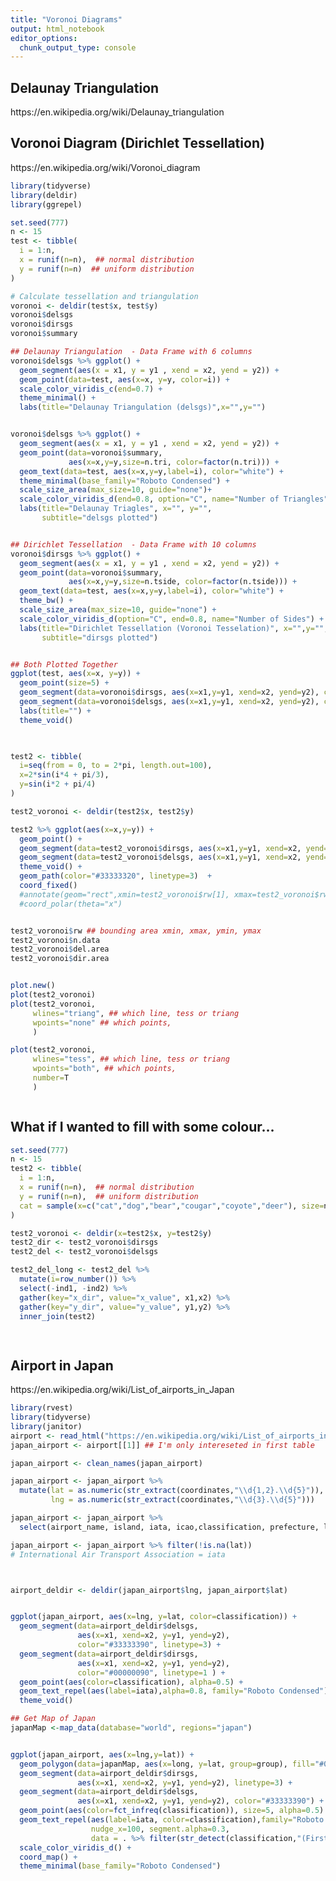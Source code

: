 ```yaml
---
title: "Voronoi Diagrams"
output: html_notebook
editor_options: 
  chunk_output_type: console
---
```



## Delaunay Triangulation 
https://en.wikipedia.org/wiki/Delaunay_triangulation


## Voronoi Diagram (Dirichlet Tessellation)
https://en.wikipedia.org/wiki/Voronoi_diagram

```r

library(tidyverse)
library(deldir)
library(ggrepel)

set.seed(777)
n <- 15
test <- tibble(
  i = 1:n,
  x = runif(n=n),  ## normal distribution
  y = runif(n=n)  ## uniform distribution
) 

# Calculate tessellation and triangulation
voronoi <- deldir(test$x, test$y)
voronoi$delsgs
voronoi$dirsgs
voronoi$summary

## Delaunay Triangulation  - Data Frame with 6 columns
voronoi$delsgs %>% ggplot() +
  geom_segment(aes(x = x1, y = y1 , xend = x2, yend = y2)) +
  geom_point(data=test, aes(x=x, y=y, color=i)) +
  scale_color_viridis_c(end=0.7) +
  theme_minimal() +
  labs(title="Delaunay Triangulation (delsgs)",x="",y="")


voronoi$delsgs %>% ggplot() +
  geom_segment(aes(x = x1, y = y1 , xend = x2, yend = y2)) +
  geom_point(data=voronoi$summary, 
             aes(x=x,y=y,size=n.tri, color=factor(n.tri))) +
  geom_text(data=test, aes(x=x,y=y,label=i), color="white") +
  theme_minimal(base_family="Roboto Condensed") +
  scale_size_area(max_size=10, guide="none")+
  scale_color_viridis_d(end=0.8, option="C", name="Number of Triangles") +
  labs(title="Delaunay Triagles", x="", y="", 
       subtitle="delsgs plotted")


## Dirichlet Tessellation  - Data Frame with 10 columns
voronoi$dirsgs %>% ggplot() +
  geom_segment(aes(x = x1, y = y1 , xend = x2, yend = y2)) +
  geom_point(data=voronoi$summary, 
             aes(x=x,y=y,size=n.tside, color=factor(n.tside))) +
  geom_text(data=test, aes(x=x,y=y,label=i), color="white") +
  theme_bw() +
  scale_size_area(max_size=10, guide="none") +
  scale_color_viridis_d(option="C", end=0.8, name="Number of Sides") +
  labs(title="Dirichlet Tessellation (Voronoi Tesselation)", x="",y="",
       subtitle="dirsgs plotted")


## Both Plotted Together
ggplot(test, aes(x=x, y=y)) +
  geom_point(size=5) +
  geom_segment(data=voronoi$dirsgs, aes(x=x1,y=y1, xend=x2, yend=y2), color="aquamarine4") +
  geom_segment(data=voronoi$delsgs, aes(x=x1,y=y1, xend=x2, yend=y2), color="chocolate2") +
  labs(title="") +
  theme_void()
  


test2 <- tibble(
  i=seq(from = 0, to = 2*pi, length.out=100),
  x=2*sin(i*4 + pi/3),
  y=sin(i*2 + pi/4)
)

test2_voronoi <- deldir(test2$x, test2$y)

test2 %>% ggplot(aes(x=x,y=y)) + 
  geom_point() +
  geom_segment(data=test2_voronoi$dirsgs, aes(x=x1,y=y1, xend=x2, yend=y2), color="chocolate3", alpha=0.3) +
  geom_segment(data=test2_voronoi$delsgs, aes(x=x1,y=y1, xend=x2, yend=y2), color="chocolate2", alpha=0.4) +
  theme_void() +
  geom_path(color="#33333320", linetype=3)  +
  coord_fixed() 
  #annotate(geom="rect",xmin=test2_voronoi$rw[1], xmax=test2_voronoi$rw[2],ymin = test2_voronoi$rw[3], ymax=test2_voronoi$rw[4], fill=NA, color="aquamarine4") +
  #coord_polar(theta="x")


test2_voronoi$rw ## bounding area xmin, xmax, ymin, ymax
test2_voronoi$n.data
test2_voronoi$del.area
test2_voronoi$dir.area


plot.new()
plot(test2_voronoi)
plot(test2_voronoi, 
     wlines="triang", ## which line, tess or triang
     wpoints="none" ## which points, 
     )

plot(test2_voronoi, 
     wlines="tess", ## which line, tess or triang
     wpoints="both", ## which points, 
     number=T
     )



```


## What if I wanted to fill with some colour...

```r

set.seed(777)
n <- 15
test2 <- tibble(
  i = 1:n,
  x = runif(n=n),  ## normal distribution
  y = runif(n=n),  ## uniform distribution
  cat = sample(x=c("cat","dog","bear","cougar","coyote","deer"), size=n,replace=T)
) 

test2_voronoi <- deldir(x=test2$x, y=test2$y)
test2_dir <- test2_voronoi$dirsgs
test2_del <- test2_voronoi$delsgs

test2_del_long <- test2_del %>%
  mutate(i=row_number()) %>%
  select(-ind1, -ind2) %>%
  gather(key="x_dir", value="x_value", x1,x2) %>%
  gather(key="y_dir", value="y_value", y1,y2) %>%
  inner_join(test2)

  

```


## Airport in Japan
https://en.wikipedia.org/wiki/List_of_airports_in_Japan

```r

library(rvest)
library(tidyverse)
library(janitor)
airport <- read_html("https://en.wikipedia.org/wiki/List_of_airports_in_Japan") %>% html_table() 
japan_airport <- airport[[1]] ## I'm only intereseted in first table

japan_airport <- clean_names(japan_airport)

japan_airport <- japan_airport %>%
  mutate(lat = as.numeric(str_extract(coordinates,"\\d{1,2}.\\d{5}")),
         lng = as.numeric(str_extract(coordinates,"\\d{3}.\\d{5}")))

japan_airport <- japan_airport %>%
  select(airport_name, island, iata, icao,classification, prefecture, lat,lng )

japan_airport <- japan_airport %>% filter(!is.na(lat))
# International Air Transport Association = iata



airport_deldir <- deldir(japan_airport$lng, japan_airport$lat)


ggplot(japan_airport, aes(x=lng, y=lat, color=classification)) +
  geom_segment(data=airport_deldir$delsgs, 
               aes(x=x1, xend=x2, y=y1, yend=y2),
               color="#33333390", linetype=3) +
  geom_segment(data=airport_deldir$dirsgs, 
               aes(x=x1, xend=x2, y=y1, yend=y2),
               color="#00000090", linetype=1 ) +
  geom_point(aes(color=classification), alpha=0.5) +
  geom_text_repel(aes(label=iata),alpha=0.8, family="Roboto Condensed") + 
  theme_void() 

## Get Map of Japan
japanMap <-map_data(database="world", regions="japan")


ggplot(japan_airport, aes(x=lng,y=lat)) +
  geom_polygon(data=japanMap, aes(x=long, y=lat, group=group), fill="#00000090") +
  geom_segment(data=airport_deldir$dirsgs,
               aes(x=x1, xend=x2, y=y1, yend=y2), linetype=3) +
  geom_segment(data=airport_deldir$delsgs,
               aes(x=x1, xend=x2, y=y1, yend=y2), color="#33333390") +
  geom_point(aes(color=fct_infreq(classification)), size=5, alpha=0.5) +
  geom_text_repel(aes(label=iata, color=classification),family="Roboto Condensed", 
                  nudge_x=100, segment.alpha=0.3,
                  data = . %>% filter(str_detect(classification,"(First|Second)"))) +
  scale_color_viridis_d() +
  coord_map() +
  theme_minimal(base_family="Roboto Condensed")


```

